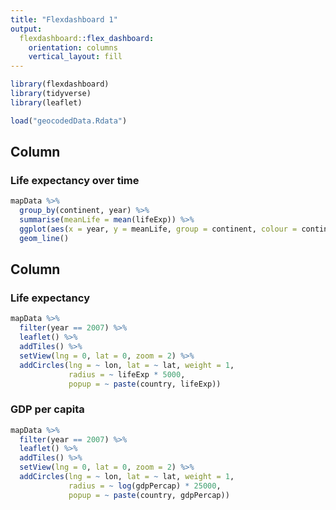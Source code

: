 ```yaml
---
title: "Flexdashboard 1"
output: 
  flexdashboard::flex_dashboard:
    orientation: columns
    vertical_layout: fill
---
```


```r
library(flexdashboard)
library(tidyverse)
library(leaflet)

load("geocodedData.Rdata")
```

Column {data-width=650}
-----------------------------------------------------------------------

### Life expectancy over time

```r

mapData %>%
  group_by(continent, year) %>%
  summarise(meanLife = mean(lifeExp)) %>%
  ggplot(aes(x = year, y = meanLife, group = continent, colour = continent)) +
  geom_line()

```

Column {data-width=350}
-----------------------------------------------------------------------

### Life expectancy

```r

mapData %>%
  filter(year == 2007) %>%
  leaflet() %>%
  addTiles() %>%
  setView(lng = 0, lat = 0, zoom = 2) %>%
  addCircles(lng = ~ lon, lat = ~ lat, weight = 1,
             radius = ~ lifeExp * 5000, 
             popup = ~ paste(country, lifeExp))

```

### GDP per capita

```r

mapData %>%
  filter(year == 2007) %>%
  leaflet() %>%
  addTiles() %>%
  setView(lng = 0, lat = 0, zoom = 2) %>%
  addCircles(lng = ~ lon, lat = ~ lat, weight = 1,
             radius = ~ log(gdpPercap) * 25000, 
             popup = ~ paste(country, gdpPercap))

```
